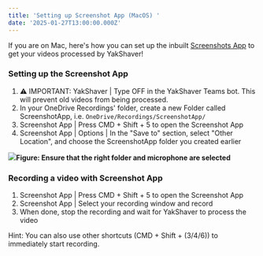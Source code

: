 ```yaml
---
title: 'Setting up Screenshot App (MacOS) '
date: '2025-01-27T13:00:00.000Z'
---
```


If you are on Mac, here's how you can set up the inbuilt [Screenshots App](https://support.apple.com/en-au/guide/mac-help/mh26782/mac) to get your videos processed by YakShaver!

### Setting up the Screenshot App

1. ⚠️ IMPORTANT: YakShaver | Type OFF in the YakShaver Teams bot. This will prevent old videos from being processed.
2. In your OneDrive Recordings' folder, create a new Folder called ScreenshotApp, i.e. `OneDrive/Recordings/ScreenshotApp/`
3. Screenshot App | Press CMD + Shift + 5 to open the Screenshot App
4. Screenshot App | Options | In the "Save to" section, select "Other Location", and choose the ScreenshotApp folder you created earlier

![](/YakShaver/Docs/Screenshot-App-Settings.png)**Figure: Ensure that the right folder and microphone are selected**

### Recording a video with Screenshot App

1. Screenshot App | Press CMD + Shift + 5 to open the Screenshot App
2. Screenshot App | Select your recording window and record
3. When done, stop the recording and wait for YakShaver to process the video

Hint: You can also use other shortcuts (CMD + Shift + (3/4/6)) to immediately start recording.
